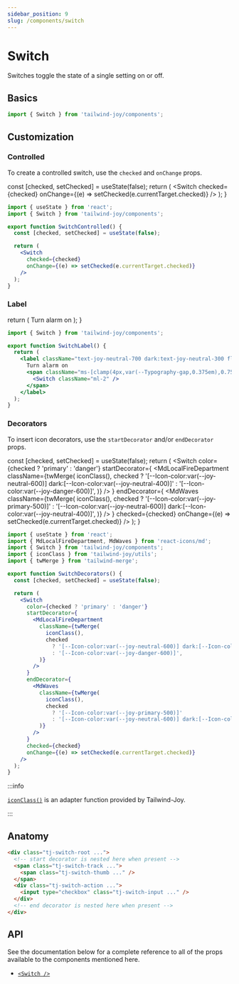 ```yaml
---
sidebar_position: 9
slug: /components/switch
---
```



# Switch

<AvailableFrom version="0.3.0" />

Switches toggle the state of a single setting on or off.

## Basics

```jsx
import { Switch } from 'tailwind-joy/components';
```

## Customization

### Controlled

To create a controlled switch, use the `checked` and `onChange` props.

  const [checked, setChecked] = useState(false);
  return (
    <DisplayStand>
      <Switch
        checked={checked}
        onChange={(e) => setChecked(e.currentTarget.checked)}
      />
    </DisplayStand>
  );
}

<SwitchControlled />

```jsx
import { useState } from 'react';
import { Switch } from 'tailwind-joy/components';

export function SwitchControlled() {
  const [checked, setChecked] = useState(false);

  return (
    <Switch
      checked={checked}
      onChange={(e) => setChecked(e.currentTarget.checked)}
    />
  );
}
```

### Label

  return (
    <DisplayStand>
      <label className="text-joy-neutral-700 dark:text-joy-neutral-300 flex items-center text-[1rem] leading-normal">
        Turn alarm on
        <span className="ms-[clamp(4px,var(--Typography-gap,0.375em),0.75rem)] inline-flex">
          <Switch className="ml-2" />
        </span>
      </label>
    </DisplayStand>
  );
}

<SwitchLabel />

```jsx
import { Switch } from 'tailwind-joy/components';

export function SwitchLabel() {
  return (
    <label className="text-joy-neutral-700 dark:text-joy-neutral-300 flex items-center text-[1rem] leading-normal">
      Turn alarm on
      <span className="ms-[clamp(4px,var(--Typography-gap,0.375em),0.75rem)] inline-flex">
        <Switch className="ml-2" />
      </span>
    </label>
  );
}
```

### Decorators

To insert icon decorators, use the `startDecorator` and/or `endDecorator` props.

  const [checked, setChecked] = useState(false);
  return (
    <DisplayStand>
      <Switch
        color={checked ? 'primary' : 'danger'}
        startDecorator={
          <MdLocalFireDepartment
            className={twMerge(
              iconClass(),
              checked
                ? '[--Icon-color:var(--joy-neutral-600)] dark:[--Icon-color:var(--joy-neutral-400)]'
                : '[--Icon-color:var(--joy-danger-600)]',
            )}
          />
        }
        endDecorator={
          <MdWaves
            className={twMerge(
              iconClass(),
              checked
                ? '[--Icon-color:var(--joy-primary-500)]'
                : '[--Icon-color:var(--joy-neutral-600)] dark:[--Icon-color:var(--joy-neutral-400)]',
            )}
          />
        }
        checked={checked}
        onChange={(e) => setChecked(e.currentTarget.checked)}
      />
    </DisplayStand>
  );
}

<SwitchDecorators />

```jsx
import { useState } from 'react';
import { MdLocalFireDepartment, MdWaves } from 'react-icons/md';
import { Switch } from 'tailwind-joy/components';
import { iconClass } from 'tailwind-joy/utils';
import { twMerge } from 'tailwind-merge';

export function SwitchDecorators() {
  const [checked, setChecked] = useState(false);

  return (
    <Switch
      color={checked ? 'primary' : 'danger'}
      startDecorator={
        <MdLocalFireDepartment
          className={twMerge(
            iconClass(),
            checked
              ? '[--Icon-color:var(--joy-neutral-600)] dark:[--Icon-color:var(--joy-neutral-400)]'
              : '[--Icon-color:var(--joy-danger-600)]',
          )}
        />
      }
      endDecorator={
        <MdWaves
          className={twMerge(
            iconClass(),
            checked
              ? '[--Icon-color:var(--joy-primary-500)]'
              : '[--Icon-color:var(--joy-neutral-600)] dark:[--Icon-color:var(--joy-neutral-400)]',
          )}
        />
      }
      checked={checked}
      onChange={(e) => setChecked(e.currentTarget.checked)}
    />
  );
}
```

:::info

[`iconClass()`](../utils/icon-class) is an adapter function provided by Tailwind-Joy.

:::

## Anatomy

```html
<div class="tj-switch-root ...">
  <!-- start decorator is nested here when present -->
  <span class="tj-switch-track ...">
    <span class="tj-switch-thumb ..." />
  </span>
  <div class="tj-switch-action ...">
    <input type="checkbox" class="tj-switch-input ..." />
  </div>
  <!-- end decorator is nested here when present -->
</div>
```

## API

See the documentation below for a complete reference to all of the props available to the components mentioned here.

- [`<Switch />`](../apis/switch)

